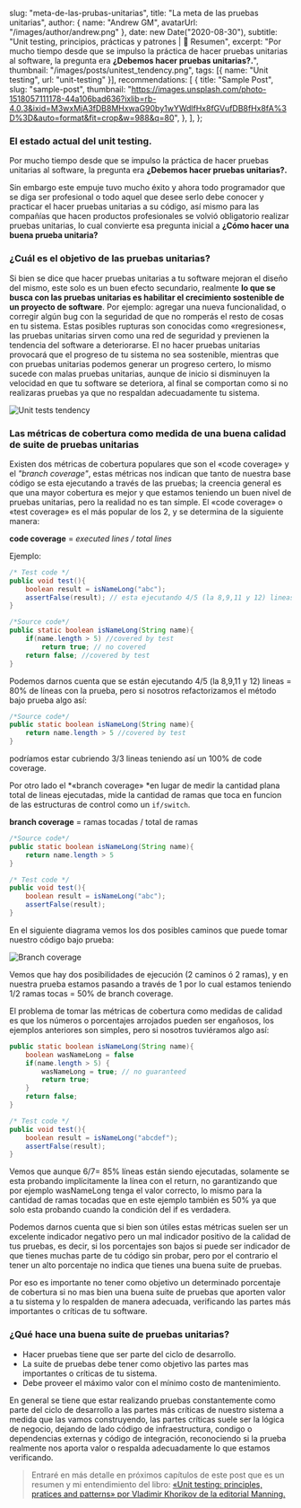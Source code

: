   slug: "meta-de-las-prubas-unitarias",
  title: "La meta de las pruebas unitarias",
  author: { name: "Andrew GM", avatarUrl: "/images/author/andrew.png" },
  date: new Date("2020-08-30"),
  subtitle: "Unit testing, principios, prácticas y patrones | 📖 Resumen",
  excerpt:
    "Por mucho tiempo desde que se impulso la práctica de hacer pruebas unitarias al software, la pregunta era **¿Debemos hacer pruebas unitarias?.**",
  thumbnail: "/images/posts/unitest_tendency.png",
  tags: [{ name: "Unit testing", url: "unit-testing" }],
  recommendations: [
    {
      title: "Sample Post",
      slug: "sample-post",
      thumbnail:
        "https://images.unsplash.com/photo-1518057111178-44a106bad636?ixlib=rb-4.0.3&ixid=M3wxMjA3fDB8MHxwaG90by1wYWdlfHx8fGVufDB8fHx8fA%3D%3D&auto=format&fit=crop&w=988&q=80",
    },
  ],
};

### El estado actual del unit testing.

Por mucho tiempo desde que se impulso la práctica de hacer pruebas unitarias al software, la pregunta era **¿Debemos hacer pruebas unitarias?.**

Sin embargo este empuje tuvo mucho éxito y ahora todo programador que se diga ser profesional o todo aquel que desee serlo debe conocer y practicar
el hacer pruebas unitarias a su código, así mismo para las compañías que hacen productos profesionales se volvió obligatorio realizar pruebas unitarias,
lo cual convierte esa pregunta inicial a **¿Cómo hacer una buena prueba unitaria?**

### ¿Cuál es el objetivo de las pruebas unitarias?

Si bien se dice que hacer pruebas unitarias a tu software mejoran el diseño del mismo, este solo es un buen efecto secundario, realmente
**lo que se busca con las pruebas unitarias es habilitar el crecimiento sostenible de un proyecto de software**.
Por ejemplo: agregar una nueva funcionalidad, o corregir algún bug con la seguridad de que no romperás el resto de cosas en tu sistema.
Estas posibles rupturas son conocidas como «regresiones«, las pruebas unitarias sirven como una red de seguridad y previenen la tendencia del software a deteriorarse.
El no hacer pruebas unitarias provocará que el progreso de tu sistema no sea sostenible, mientras que con pruebas unitarias podemos generar un progreso certero, lo
mismo sucede con malas pruebas unitarias, aunque de inicio si disminuyen la velocidad en que tu software se deteriora, al final se comportan como si no realizaras
pruebas ya que no respaldan adecuadamente tu sistema.

<Image
  alt="Unit tests tendency"
  width={306}
  height={185}
  src="/images/posts/unitest_tendency.png"
  className="round--sm my--3"
/>

### Las métricas de cobertura como medida de una buena calidad de suite de pruebas unitarias

Existen dos métricas de cobertura populares que son el «code coverage» y el _"branch coverage"_, estas métricas nos indican que tanto de nuestra base código se esta
ejecutando a través de las pruebas; la creencia general es que una mayor cobertura es mejor y que estamos teniendo un buen nivel de pruebas unitarias, pero la realidad no es tan simple.
El «code coverage» o «test coverage» es el más popular de los 2, y se determina de la siguiente manera:

**code coverage** = _executed lines / total lines_

Ejemplo:

```java
/* Test code */
public void test(){
    boolean result = isNameLong("abc");
    assertFalse(result); // esta ejecutando 4/5 (la 8,9,11 y 12) lineas = 80%
}

/*Source code*/
public static boolean isNameLong(String name){
    if(name.length > 5) //covered by test
        return true; // no covered
    return false; //covered by test
}
```

Podemos darnos cuenta que se están ejecutando 4/5 (la 8,9,11 y 12) lineas = 80% de líneas con la prueba, pero si nosotros refactorizamos el método bajo prueba algo así:

```java
/*Source code*/
public static boolean isNameLong(String name){
    return name.length > 5 //covered by test
}
```

podríamos estar cubriendo 3/3 lineas teniendo así un 100% de code coverage.

Por otro lado el *«branch coverage» *en lugar de medir la cantidad plana total de lineas ejecutadas, mide la cantidad de ramas que toca en funcion de las estructuras de control como un `if/switch`.

**branch coverage** = ramas tocadas / total de ramas

```java
/*Source code*/
public static boolean isNameLong(String name){
    return name.length > 5
}

/* Test code */
public void test(){
    boolean result = isNameLong("abc");
    assertFalse(result);
}
```

En el siguiente diagrama vemos los dos posibles caminos que puede tomar nuestro código bajo prueba:

<Image
  alt="Branch coverage"
  width={356}
  height={235}
  src="/images/posts/branch_coverage.png"
  className="round--sm my--3"
/>

Vemos que hay dos posibilidades de ejecución (2 caminos ó 2 ramas), y en nuestra prueba estamos pasando a través de 1 por lo cual estamos teniendo 1/2 ramas tocas = 50% de branch coverage.

El problema de tomar las métricas de cobertura como medidas de calidad es que los números o porcentajes arrojados pueden ser engañosos, los ejemplos anteriores son simples, pero si nosotros tuviéramos algo así:

```java
public static boolean isNameLong(String name){
    boolean wasNameLong = false
    if(name.length > 5) {
        wasNameLong = true; // no guaranteed
        return true;
    }
    return false;
}

/* Test code */
public void test(){
    boolean result = isNameLong("abcdef");
    assertFalse(result);
}
```

Vemos que aunque 6/7= 85% líneas están siendo ejecutadas, solamente se esta probando implícitamente la línea con el return, no garantizando que por ejemplo wasNameLong tenga el valor correcto, lo mismo para la cantidad de ramas tocadas que en este ejemplo también es 50% ya que solo esta probando cuando la condición del if es verdadera.

Podemos darnos cuenta que si bien son útiles estas métricas suelen ser un excelente indicador negativo pero un mal indicador positivo de la calidad de tus pruebas, es decir, si los porcentajes son bajos si puede ser indicador de que tienes muchas parte de tu código sin probar, pero por el contrario el tener un alto porcentaje no indica que tienes una buena suite de pruebas.

Por eso es importante no tener como objetivo un determinado porcentaje de cobertura si no mas bien una buena suite de pruebas que aporten valor a tu sistema y lo respalden de manera adecuada, verificando las partes más importantes o críticas de tu software.

### ¿Qué hace una buena suite de pruebas unitarias?

- Hacer pruebas tiene que ser parte del ciclo de desarrollo.
- La suite de pruebas debe tener como objetivo las partes mas importantes o críticas de tu sistema.
- Debe proveer el máximo valor con el mínimo costo de mantenimiento.

En general se tiene que estar realizando pruebas constantemente como parte del ciclo de desarrollo a las partes más críticas de nuestro sistema a medida que las vamos construyendo, las partes críticas suele ser la lógica de negocio, dejando de lado código de infraestructura, condigo o dependencias externas y código de integración, reconociendo si la prueba realmente nos aporta valor o respalda adecuadamente lo que estamos verificando.

> Entraré en más detalle en próximos capítulos de este post que es un resumen y mi entendimiento del libro: [«Unit testing: principles, pratices and patterns» por Vladimir Khorikov de la editorial Manning.](https://www.manning.com/books/unit-testing)
